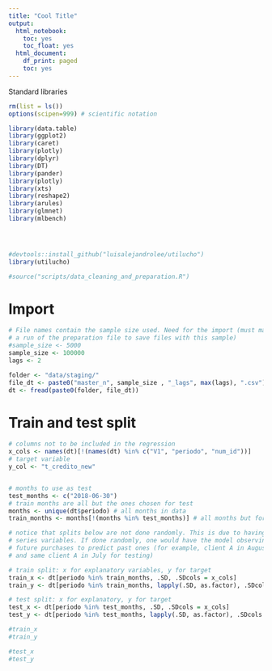 ```yaml
---
title: "Cool Title"
output:
  html_notebook:
    toc: yes
    toc_float: yes
  html_document:
    df_print: paged
    toc: yes
---
```


Standard libraries
```r
rm(list = ls())
options(scipen=999) # scientific notation

library(data.table)
library(ggplot2)
library(caret)
library(plotly)
library(dplyr)
library(DT)
library(pander)
library(plotly)
library(xts)
library(reshape2)
library(arules)
library(glmnet)
library(mlbench)




#devtools::install_github("luisalejandrolee/utilucho")
library(utilucho)

#source("scripts/data_cleaning_and_preparation.R")

```

# Import

```r
# File names contain the sample size used. Need for the import (must match
# a run of the preparation file to save files with this sample)
#sample_size <- 5000
sample_size <- 100000
lags <- 2

folder <- "data/staging/"
file_dt <- paste0("master_n", sample_size , "_lags", max(lags), ".csv")
dt <- fread(paste0(folder, file_dt))

```

# Train and test split

```r
# columns not to be included in the regression
x_cols <- names(dt)[!(names(dt) %in% c("V1", "periodo", "num_id"))]
# target variable
y_col <- "t_credito_new"


# months to use as test
test_months <- c("2018-06-30")
# train months are all but the ones chosen for test
months <- unique(dt$periodo) # all months in data
train_months <- months[!(months %in% test_months)] # all months but for test

# notice that splits below are not done randomly. This is due to having time
# series variables. If done randomly, one would have the model observing data of
# future purchases to predict past ones (for example, client A in August for training,
# and same client A in July for testing)

# train split: x for explanatory variables, y for target
train_x <- dt[periodo %in% train_months, .SD, .SDcols = x_cols]
train_y <- dt[periodo %in% train_months, lapply(.SD, as.factor), .SDcols = y_col]

# test split: x for explanatory, y for target
test_x <- dt[periodo %in% test_months, .SD, .SDcols = x_cols]
test_y <- dt[periodo %in% test_months, lapply(.SD, as.factor), .SDcols = y_col]

#train_x
#train_y

#test_x
#test_y
```

```r

```




